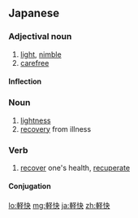 ==Japanese==
{{ja-kanjitab|けい|かい|yomi=on}}

===Adjectival noun===
{{ja-adj|infl=na|けいかい}}

# [[light]], [[nimble]]
# [[carefree]]

====Inflection====
{{ja-na|けいかい}}

===Noun===
{{ja-noun|けいかい}}

# [[lightness]]
# [[recovery]] from illness

===Verb===
{{ja-verb-suru|けいかい}}

# [[recover]] one's health, [[recuperate]]

====Conjugation====
{{ja-suru|けいかい}}

[[lo:軽快]]
[[mg:軽快]]
[[ja:軽快]]
[[zh:軽快]]
